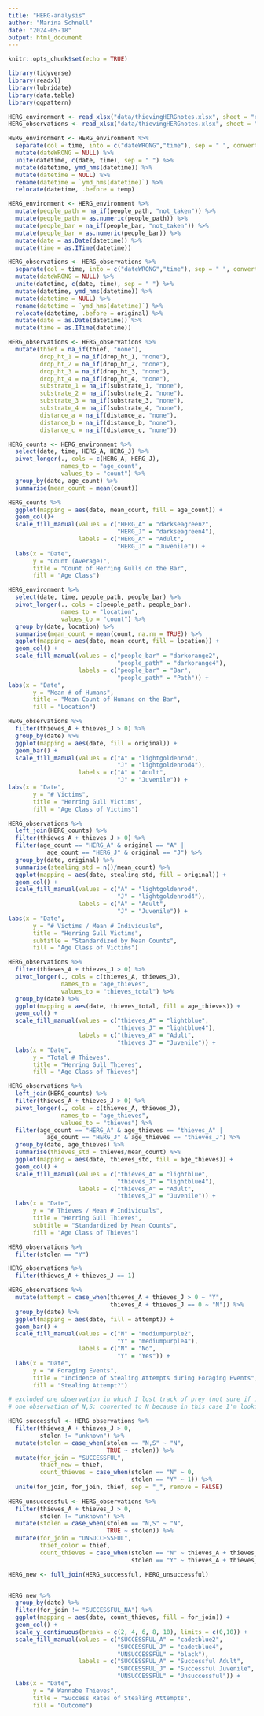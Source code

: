 ```yaml
---
title: "HERG-analysis"
author: "Marina Schnell"
date: "2024-05-18"
output: html_document
---
```


```r
knitr::opts_chunk$set(echo = TRUE)
```

```r
library(tidyverse)
library(readxl)
library(lubridate)
library(data.table)
library(ggpattern)
```

```r
HERG_environment <- read_xlsx("data/thievingHERGnotes.xlsx", sheet = "environment")
HERG_observations <- read_xlsx("data/thievingHERGnotes.xlsx", sheet = "observations")
```

```r
HERG_environment <- HERG_environment %>%
  separate(col = time, into = c("dateWRONG","time"), sep = " ", convert = TRUE) %>%
  mutate(dateWRONG = NULL) %>%
  unite(datetime, c(date, time), sep = " ") %>%
  mutate(datetime, ymd_hms(datetime)) %>%
  mutate(datetime = NULL) %>%
  rename(datetime = `ymd_hms(datetime)`) %>%
  relocate(datetime, .before = temp)
```

```r
HERG_environment <- HERG_environment %>%
  mutate(people_path = na_if(people_path, "not_taken")) %>%
  mutate(people_path = as.numeric(people_path)) %>%
  mutate(people_bar = na_if(people_bar, "not_taken")) %>%
  mutate(people_bar = as.numeric(people_bar)) %>%
  mutate(date = as.Date(datetime)) %>%
  mutate(time = as.ITime(datetime))
```

```r
HERG_observations <- HERG_observations %>%
  separate(col = time, into = c("dateWRONG","time"), sep = " ", convert = TRUE) %>%
  mutate(dateWRONG = NULL) %>%
  unite(datetime, c(date, time), sep = " ") %>%
  mutate(datetime, ymd_hms(datetime)) %>%
  mutate(datetime = NULL) %>%
  rename(datetime = `ymd_hms(datetime)`) %>%
  relocate(datetime, .before = original) %>%
  mutate(date = as.Date(datetime)) %>%
  mutate(time = as.ITime(datetime))

HERG_observations <- HERG_observations %>%
  mutate(thief = na_if(thief, "none"),
         drop_ht_1 = na_if(drop_ht_1, "none"),
         drop_ht_2 = na_if(drop_ht_2, "none"),
         drop_ht_3 = na_if(drop_ht_3, "none"),
         drop_ht_4 = na_if(drop_ht_4, "none"),
         substrate_1 = na_if(substrate_1, "none"),
         substrate_2 = na_if(substrate_2, "none"),
         substrate_3 = na_if(substrate_3, "none"),
         substrate_4 = na_if(substrate_4, "none"),
         distance_a = na_if(distance_a, "none"),
         distance_b = na_if(distance_b, "none"),
         distance_c = na_if(distance_c, "none"))
```

```r
HERG_counts <- HERG_environment %>%
  select(date, time, HERG_A, HERG_J) %>%
  pivot_longer(., cols = c(HERG_A, HERG_J),
               names_to = "age_count",
               values_to = "count") %>%
  group_by(date, age_count) %>%
  summarise(mean_count = mean(count))

HERG_counts %>%
  ggplot(mapping = aes(date, mean_count, fill = age_count)) +
  geom_col()+
  scale_fill_manual(values = c("HERG_A" = "darkseagreen2",
                               "HERG_J" = "darkseagreen4"),
                    labels = c("HERG_A" = "Adult",
                               "HERG_J" = "Juvenile")) +
  labs(x = "Date",
       y = "Count (Average)",
       title = "Count of Herring Gulls on the Bar",
       fill = "Age Class")
```
```r
HERG_environment %>%
  select(date, time, people_path, people_bar) %>%
  pivot_longer(., cols = c(people_path, people_bar),
               names_to = "location",
               values_to = "count") %>%
  group_by(date, location) %>%
  summarise(mean_count = mean(count, na.rm = TRUE)) %>%
  ggplot(mapping = aes(date, mean_count, fill = location)) +
  geom_col() +
  scale_fill_manual(values = c("people_bar" = "darkorange2",
                               "people_path" = "darkorange4"),
                    labels = c("people_bar" = "Bar",
                               "people_path" = "Path")) +
labs(x = "Date",
       y = "Mean # of Humans",
       title = "Mean Count of Humans on the Bar",
       fill = "Location")
```

```r
HERG_observations %>%
  filter(thieves_A + thieves_J > 0) %>%
  group_by(date) %>%
  ggplot(mapping = aes(date, fill = original)) +
  geom_bar() +
  scale_fill_manual(values = c("A" = "lightgoldenrod",
                               "J" = "lightgoldenrod4"),
                    labels = c("A" = "Adult",
                               "J" = "Juvenile")) +
labs(x = "Date",
       y = "# Victims",
       title = "Herring Gull Victims",
       fill = "Age Class of Victims")
```

```r
HERG_observations %>%
  left_join(HERG_counts) %>%
  filter(thieves_A + thieves_J > 0) %>%
  filter(age_count == "HERG_A" & original == "A" |
           age_count == "HERG_J" & original == "J") %>%
  group_by(date, original) %>%
  summarise(stealing_std = n()/mean_count) %>%
  ggplot(mapping = aes(date, stealing_std, fill = original)) +
  geom_col() +
  scale_fill_manual(values = c("A" = "lightgoldenrod",
                               "J" = "lightgoldenrod4"),
                    labels = c("A" = "Adult",
                               "J" = "Juvenile")) +
labs(x = "Date",
       y = "# Victims / Mean # Individuals",
       title = "Herring Gull Victims",
       subtitle = "Standardized by Mean Counts",
       fill = "Age Class of Victims")
```

```r
HERG_observations %>%
  filter(thieves_A + thieves_J > 0) %>%
  pivot_longer(., cols = c(thieves_A, thieves_J),
               names_to = "age_thieves",
               values_to = "thieves_total") %>%
  group_by(date) %>%
  ggplot(mapping = aes(date, thieves_total, fill = age_thieves)) +
  geom_col() +
  scale_fill_manual(values = c("thieves_A" = "lightblue",
                               "thieves_J" = "lightblue4"),
                    labels = c("thieves_A" = "Adult",
                               "thieves_J" = "Juvenile")) +
  labs(x = "Date",
       y = "Total # Thieves",
       title = "Herring Gull Thieves",
       fill = "Age Class of Thieves")
```

```r
HERG_observations %>%
  left_join(HERG_counts) %>%
  filter(thieves_A + thieves_J > 0) %>%
  pivot_longer(., cols = c(thieves_A, thieves_J),
               names_to = "age_thieves",
               values_to = "thieves") %>%
  filter(age_count == "HERG_A" & age_thieves == "thieves_A" |
           age_count == "HERG_J" & age_thieves == "thieves_J") %>%
  group_by(date, age_thieves) %>%
  summarise(thieves_std = thieves/mean_count) %>%
  ggplot(mapping = aes(date, thieves_std, fill = age_thieves)) +
  geom_col() +
  scale_fill_manual(values = c("thieves_A" = "lightblue",
                               "thieves_J" = "lightblue4"),
                    labels = c("thieves_A" = "Adult",
                               "thieves_J" = "Juvenile")) +
  labs(x = "Date",
       y = "# Thieves / Mean # Individuals",
       title = "Herring Gull Thieves",
       subtitle = "Standardized by Mean Counts",
       fill = "Age Class of Thieves")
```

```r
HERG_observations %>% 
  filter(stolen == "Y")
```

```r
HERG_observations %>%
  filter(thieves_A + thieves_J == 1)
```

```r
HERG_observations %>%
  mutate(attempt = case_when(thieves_A + thieves_J > 0 ~ "Y",
                             thieves_A + thieves_J == 0 ~ "N")) %>%
  group_by(date) %>%
  ggplot(mapping = aes(date, fill = attempt)) +
  geom_bar() +
  scale_fill_manual(values = c("N" = "mediumpurple2",
                               "Y" = "mediumpurple4"),
                    labels = c("N" = "No",
                               "Y" = "Yes")) +
  labs(x = "Date",
       y = "# Foraging Events",
       title = "Incidence of Stealing Attempts during Foraging Events",
       fill = "Stealing Attempt?")
```

```r

# excluded one observation in which I lost track of prey (not sure if it was stolen or not)
# one observation of N,S: converted to N because in this case I'm looking at outcomes for thieves

HERG_successful <- HERG_observations %>%
  filter(thieves_A + thieves_J > 0,
         stolen != "unknown") %>%
  mutate(stolen = case_when(stolen == "N,S" ~ "N",
                            TRUE ~ stolen)) %>%
  mutate(for_join = "SUCCESSFUL",
         thief_new = thief,
         count_thieves = case_when(stolen == "N" ~ 0,
                                   stolen == "Y" ~ 1)) %>%
  unite(for_join, for_join, thief, sep = "_", remove = FALSE)
  
HERG_unsuccessful <- HERG_observations %>%
  filter(thieves_A + thieves_J > 0,
         stolen != "unknown") %>%
  mutate(stolen = case_when(stolen == "N,S" ~ "N",
                            TRUE ~ stolen)) %>%
  mutate(for_join = "UNSUCCESSFUL",
         thief_color = thief,
         count_thieves = case_when(stolen == "N" ~ thieves_A + thieves_J,
                                   stolen == "Y" ~ thieves_A + thieves_J - 1))

HERG_new <- full_join(HERG_successful, HERG_unsuccessful)


HERG_new %>%
  group_by(date) %>%
  filter(for_join != "SUCCESSFUL_NA") %>%
  ggplot(mapping = aes(date, count_thieves, fill = for_join)) +
  geom_col() +
  scale_y_continuous(breaks = c(2, 4, 6, 8, 10), limits = c(0,10)) +
  scale_fill_manual(values = c("SUCCESSFUL_A" = "cadetblue2",
                               "SUCCESSFUL_J" = "cadetblue4",
                               "UNSUCCESSFUL" = "black"),
                    labels = c("SUCCESSFUL_A" = "Successful Adult",
                               "SUCCESSFUL_J" = "Successful Juvenile",
                               "UNSUCCESSFUL" = "Unsuccessful")) +
  labs(x = "Date",
       y = "# Wannabe Thieves",
       title = "Success Rates of Stealing Attempts",
       fill = "Outcome")

```